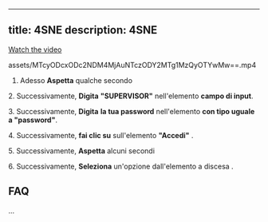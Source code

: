 
---
title: 4SNE
description: 4SNE
---
[Watch the video](assets/MTcyODcxODc2NDM4MjAuNTczODY2MTg1MzQyOTYwMw==.mp4)

assets/MTcyODcxODc2NDM4MjAuNTczODY2MTg1MzQyOTYwMw==.mp4

1. Adesso **Aspetta** qualche secondo  
  
2\. Successivamente, **Digita** **"SUPERVISOR"** nell'elemento **campo di input**.  
  
3\. Successivamente, **Digita** **la tua password** nell'elemento **con tipo uguale a "password"**.  
  
4\. Successivamente, **fai clic su** sull'elemento **"Accedi"** .  
  
5\. Successivamente, **Aspetta** alcuni secondi  
  
6\. Successivamente, **Seleziona** un'opzione dall'elemento a discesa .  

FAQ
---

...
